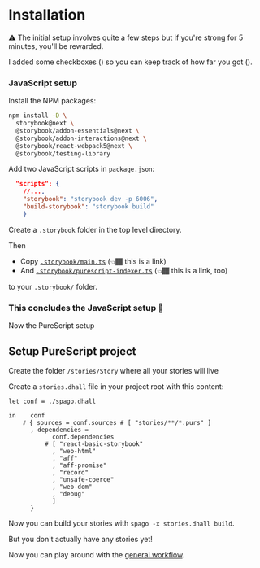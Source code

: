 
# Installation

⚠️ The initial setup involves quite a few steps but if you're strong for 5 minutes, you'll be rewarded.

I added some checkboxes (<Checkbox />) so you can keep track of how far you got (<Checkbox checked />).

### JavaScript setup

<Checkbox /> Install the NPM packages:

```sh
npm install -D \
  storybook@next \
  @storybook/addon-essentials@next \
  @storybook/addon-interactions@next \
  @storybook/react-webpack5@next \
  @storybook/testing-library
```

<Checkbox /> Add two JavaScript scripts in `package.json`:
```json
  "scripts": {
    //...,
    "storybook": "storybook dev -p 6006",
    "build-storybook": "storybook build"
    }
```

<Checkbox /> Create a `.storybook` folder in the top level directory.

Then
  - <Checkbox /> Copy [`.storybook/main.ts`](https://github.com/rowtype-yoga/purescript-react-basic-storybook/tree/main/example/.storybook/main.ts) (👈🏾 this is a link)
  - <Checkbox /> And [`.storybook/purescript-indexer.ts`](https://github.com/rowtype-yoga/purescript-react-basic-storybook/tree/main/example/.storybook/purescript-indexer.ts) (👈🏾 this is a link, too)

to your `.storybook/` folder.

### This concludes the JavaScript setup 🎉

Now the PureScript setup

## Setup PureScript project

<Checkbox /> Create the folder `/stories/Story` where all your stories will live

<Checkbox /> Create a `stories.dhall` file in your project root with this content:

```dhall
let conf = ./spago.dhall

in    conf
    ⫽ { sources = conf.sources # [ "stories/**/*.purs" ]
      , dependencies =
            conf.dependencies
          # [ "react-basic-storybook"
            , "web-html"
            , "aff"
            , "aff-promise"
            , "record"
            , "unsafe-coerce"
            , "web-dom"
            , "debug"
            ]
      }
```

Now you can build your stories with `spago -x stories.dhall build`.

But you don't actually have any stories yet!


Now you can play around with the [general workflow](./?path=/docs/introduction-workflow--docs).
